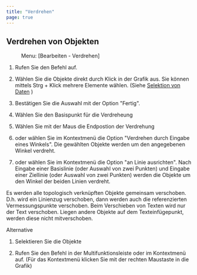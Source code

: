 ```yaml
---
title: "Verdrehen"
page: true
---
```

## Verdrehen von Objekten
 <Menu> Menu: [Bearbeiten - Verdrehen] </Menu>  


1. Rufen Sie den Befehl auf.

2. W&#228;hlen Sie die Objekte direkt durch Klick in der Grafik aus. Sie k&#246;nnen mittels <Border>Strg + Klick</Border>  mehrere Elemente w&#228;hlen. (Siehe 
[Selektion von Daten](../fachschaleeditieren/kontexttoolbar30)
)

3. Best&#228;tigen Sie die Auswahl mit der Option &quot;Fertig&quot;.

4. W&#228;hlen Sie den Basispunkt f&#252;r die Verdreheung

5. W&#228;hlen Sie mit der Maus die Endpostion der Verdrehung

6. oder w&#228;hlen Sie im Kontextmen&#252; die Option &quot;Verdrehen durch Eingabe eines Winkels&quot;. Die gew&#228;hlten Objekte werden um den angegebenen Winkel verdreht.

7. oder w&#228;hlen Sie im Kontextmen&#252; die Option &quot;an Linie ausrichten&quot;. Nach Eingabe einer Basislinie (oder Auswahl von zwei Punkten) und Eingabe einer Ziellinie (oder Auswahl von zwei Punkten) werden die Objekte um den Winkel der beiden Linien verdreht.




<Success>
Es werden alle topologisch verkn&#252;pften Objekte gemeinsam verschoben. D.h. wird ein Linienzug verschoben, dann werden auch die referenzierten Vermessungspunkte verschoben.
</Success>

<Success>
Beim Verschieben von Texten wird nur der Text verschoben. Liegen andere Objekte auf dem Texteinf&#252;gepunkt, werden diese nicht mitverschoben.
</Success>


Alternative


1. Selektieren Sie die Objekte 

2. Rufen Sie den Befehl in der Multifunktionsleiste oder im Kontextmen&#252; auf. (F&#252;r das Kontextmen&#252; klicken Sie mit der rechten Maustaste in die Grafik)



